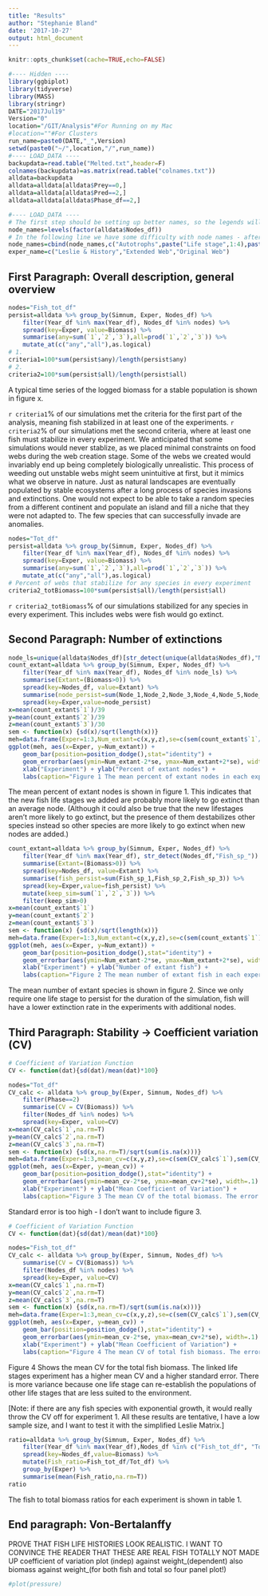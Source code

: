 ```yaml
---
title: "Results"
author: "Stephanie Bland"
date: '2017-10-27'
output: html_document
---
```


```r
knitr::opts_chunk$set(cache=TRUE,echo=FALSE)
```
```r
#---- Hidden ----
library(ggbiplot)
library(tidyverse)
library(MASS)
library(stringr)
DATE="2017Jul19"
Version="0"
location="/GIT/Analysis"#For Running on my Mac
#location=""#For Clusters
run_name=paste0(DATE,"_",Version)
setwd(paste0("~/",location,"/",run_name))
#---- LOAD_DATA ----
backupdata=read.table("Melted.txt",header=F)
colnames(backupdata)=as.matrix(read.table("colnames.txt"))
alldata=backupdata
alldata=alldata[alldata$Prey==0,]
alldata=alldata[alldata$Pred==2,]
alldata=alldata[alldata$Phase_df==2,]

#---- LOAD_DATA ----
# The first step should be setting up better names, so the legends will automatically be named properly. This is to avoid having vague graphs with names like "experiment 1" and experiment 2" because people will definitely forget what that means.
node_names=levels(factor(alldata$Nodes_df))
# In the following line we have some difficulty with node names - after 10 the levels function tries to sort alphabetically but fails miserably.
node_names=cbind(node_names,c("Autotrophs",paste("Life stage",1:4),paste("Fish",1:3),"Fish","Invertebrates",rep("Node",39),"Non Fish","Total Biomass"))
exper_name=c("Leslie & History","Extended Web","Original Web")
```

## First Paragraph: Overall description, general overview

```r
nodes="Fish_tot_df"
persist=alldata %>% group_by(Simnum, Exper, Nodes_df) %>%
	filter(Year_df %in% max(Year_df), Nodes_df %in% nodes) %>%
	spread(key=Exper, value=Biomass) %>%
	summarise(any=sum(`1`,`2`,`3`),all=prod(`1`,`2`,`3`)) %>%
	mutate_at(c("any","all"),as.logical)
# 1.
criteria1=100*sum(persist$any)/length(persist$any)
# 2.
criteria2=100*sum(persist$all)/length(persist$all)
```

A typical time series of the logged biomass for a stable population is shown in figure x. 

`r criteria1`% of our simulations met the criteria for the first part of the analysis, meaning fish stabilized in at least one of the experiments. `r criteria2`% of our simulations met the second criteria, where at least one fish must stabilize in every experiment. We anticipated that some simulations would never stablize, as we placed minimal constraints on food webs during the web creation stage. Some of the webs we created would invariably end up being completely biologically unrealistic. This process of weeding out unstable webs might seem unintuitive at first, but it mimics what we observe in nature. Just as natural landscapes are eventually populated by stable ecosystems after a long process of species invasions and extinctions. One would not expect to be able to take a random species from a different continent and populate an island and fill a niche that they were not adapted to. The few species that can successfully invade are anomalies. 
```r
nodes="Tot_df"
persist=alldata %>% group_by(Simnum, Exper, Nodes_df) %>%
	filter(Year_df %in% max(Year_df), Nodes_df %in% nodes) %>%
	spread(key=Exper, value=Biomass) %>%
	summarise(any=sum(`1`,`2`,`3`),all=prod(`1`,`2`,`3`)) %>%
	mutate_at(c("any","all"),as.logical)
# Percent of webs that stabilize for any species in every experiment
criteria2_totBiomass=100*sum(persist$all)/length(persist$all)
```
`r criteria2_totBiomass`% of our simulations stabilized for any species in every experiment. This includes webs were fish would go extinct. 

## Second Paragraph: Number of extinctions
```r
node_ls=unique(alldata$Nodes_df)[str_detect(unique(alldata$Nodes_df),"Node_")]
count_extant=alldata %>% group_by(Simnum, Exper, Nodes_df) %>%
	filter(Year_df %in% max(Year_df), Nodes_df %in% node_ls) %>% 
	summarise(Extant=(Biomass>0)) %>%
	spread(key=Nodes_df, value=Extant) %>%
	summarise(node_persist=sum(Node_1,Node_2,Node_3,Node_4,Node_5,Node_6,Node_7,Node_8,Node_9,Node_10,Node_11,Node_12,Node_13,Node_14,Node_15,Node_16,Node_17,Node_18,Node_19,Node_20,Node_21,Node_22,Node_23,Node_24,Node_25,Node_26,Node_27,Node_28,Node_29,Node_30,Node_31,Node_32,Node_33,Node_34,Node_35,Node_36,Node_37,Node_38,Node_39)) %>%
	spread(key=Exper,value=node_persist)
x=mean(count_extant$`1`)/39
y=mean(count_extant$`2`)/39
z=mean(count_extant$`3`)/30
sem <- function(x) {sd(x)/sqrt(length(x))}
meh=data.frame(Exper=1:3,Num_extant=c(x,y,z),se=c(sem(count_extant$`1`/39),sem(count_extant$`2`/39),sem(count_extant$`3`/30)))
ggplot(meh, aes(x=Exper, y=Num_extant)) +
	geom_bar(position=position_dodge(),stat="identity") + 
	geom_errorbar(aes(ymin=Num_extant-2*se, ymax=Num_extant+2*se), width=.1) +
	xlab("Experiment") + ylab("Percent of extant nodes") +
	labs(caption="Figure 1 The mean percent of extant nodes in each experiment. The error bars are of 2 times the standard error.")
```

The mean percent of extant nodes is shown in figure 1. This indicates that the new fish life stages we added are probably more likely to go extinct than an average node. (Although it could also be true that the new lifestages aren't more likely to go extinct, but the presence of them destabilizes other species instead so other species are more likely to go extinct when new nodes are added.)

```r
count_extant=alldata %>% group_by(Simnum, Exper, Nodes_df) %>%
	filter(Year_df %in% max(Year_df), str_detect(Nodes_df,"Fish_sp_")) %>% 
	summarise(Extant=(Biomass>0)) %>%
	spread(key=Nodes_df, value=Extant) %>%
	summarise(fish_persist=sum(Fish_sp_1,Fish_sp_2,Fish_sp_3)) %>%
	spread(key=Exper,value=fish_persist) %>%
	mutate(keep_sim=sum(`1`,`2`,`3`)) %>%
	filter(keep_sim>0)
x=mean(count_extant$`1`)
y=mean(count_extant$`2`)
z=mean(count_extant$`3`)
sem <- function(x) {sd(x)/sqrt(length(x))}
meh=data.frame(Exper=1:3,Num_extant=c(x,y,z),se=c(sem(count_extant$`1`),sem(count_extant$`2`),sem(count_extant$`3`)))
ggplot(meh, aes(x=Exper, y=Num_extant)) +
	geom_bar(position=position_dodge(),stat="identity") + 
	geom_errorbar(aes(ymin=Num_extant-2*se, ymax=Num_extant+2*se), width=.1) +
	xlab("Experiment") + ylab("Number of extant fish") +
	labs(caption="Figure 2 The mean number of extant fish in each experiment. The error bars are of 2 times the standard error.")
```

The mean number of extant species is shown in figure 2. Since we only require one life stage to persist for the duration of the simulation, fish will have a lower extinction rate in the experiments with additional nodes.

## Third Paragraph: Stability -> Coefficient variation (CV)
```r
# Coefficient of Variation Function
CV <- function(dat){sd(dat)/mean(dat)*100}

nodes="Tot_df"
CV_calc <- alldata %>% group_by(Exper, Simnum, Nodes_df) %>% 
	filter(Phase==2)
	summarise(CV = CV(Biomass)) %>% 
	filter(Nodes_df %in% nodes) %>%
	spread(key=Exper, value=CV)
x=mean(CV_calc$`1`,na.rm=T)
y=mean(CV_calc$`2`,na.rm=T)
z=mean(CV_calc$`3`,na.rm=T)
sem <- function(x) {sd(x,na.rm=T)/sqrt(sum(is.na(x)))}
meh=data.frame(Exper=1:3,mean_cv=c(x,y,z),se=c(sem(CV_calc$`1`),sem(CV_calc$`2`),sem(CV_calc$`3`)))
ggplot(meh, aes(x=Exper, y=mean_cv)) +
	geom_bar(position=position_dodge(),stat="identity") + 
	geom_errorbar(aes(ymin=mean_cv-2*se, ymax=mean_cv+2*se), width=.1) +
	xlab("Experiment") + ylab("Mean Coefficient of Variation") +
	labs(caption="Figure 3 The mean CV of the total biomass. The error bars are of 2 times the standard error.")

```
Standard error is too high - I don't want to include figure 3. 

```r
# Coefficient of Variation Function
CV <- function(dat){sd(dat)/mean(dat)*100}

nodes="Fish_tot_df"
CV_calc <- alldata %>% group_by(Exper, Simnum, Nodes_df) %>% 
	summarise(CV = CV(Biomass)) %>% 
	filter(Nodes_df %in% nodes) %>%
	spread(key=Exper, value=CV)
x=mean(CV_calc$`1`,na.rm=T)
y=mean(CV_calc$`2`,na.rm=T)
z=mean(CV_calc$`3`,na.rm=T)
sem <- function(x) {sd(x,na.rm=T)/sqrt(sum(is.na(x)))}
meh=data.frame(Exper=1:3,mean_cv=c(x,y,z),se=c(sem(CV_calc$`1`),sem(CV_calc$`2`),sem(CV_calc$`3`)))
ggplot(meh, aes(x=Exper, y=mean_cv)) +
	geom_bar(position=position_dodge(),stat="identity") + 
	geom_errorbar(aes(ymin=mean_cv-2*se, ymax=mean_cv+2*se), width=.1) +
	xlab("Experiment") + ylab("Mean Coefficient of Variation") +
	labs(caption="Figure 4 The mean CV of total fish biomass. The error bars are of 2 times the standard error.")

```
Figure 4 Shows the mean CV for the total fish biomass. The linked life stages experiment has a higher mean CV and a higher standard error. There is more variance because one life stage can re-establish the populations of other life stages that are less suited to the environment. 

[Note: if there are any fish species with exponential growth, it would really throw the CV off for experiment 1. All these results are tentative, I have a low sample size, and I want to test it with the simplified Leslie Matrix.]

```r
ratio=alldata %>% group_by(Simnum, Exper, Nodes_df) %>%
	filter(Year_df %in% max(Year_df),Nodes_df %in% c("Fish_tot_df", "Tot_df")) %>%
	spread(key=Nodes_df,value=Biomass) %>%
	mutate(Fish_ratio=Fish_tot_df/Tot_df) %>%
	group_by(Exper) %>%
	summarise(mean(Fish_ratio,na.rm=T))
ratio
```

The fish to total biomass ratios for each experiment is shown in table 1. 


## End paragraph: Von-Bertalanffy
PROVE THAT FISH LIFE HISTORIES LOOK REALISTIC. I WANT TO CONVINCE THE READER THAT THESE ARE REAL FISH TOTALLY NOT MADE UP
coefficient of variation plot (indep) against weight_\infty (dependent) also biomass against weight_\infty (for both fish and total so four panel plot!)



```r
#plot(pressure)
```















